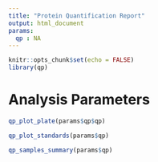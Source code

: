 ```yaml
---
title: "Protein Quantification Report"
output: html_document
params:
  qp : NA
---
```


```r
knitr::opts_chunk$set(echo = FALSE)
library(qp)
```

# Analysis Parameters

```r
qp_plot_plate(params$qp$qp)
```

```r
qp_plot_standards(params$qp)
```

```r
qp_samples_summary(params$qp)
```


